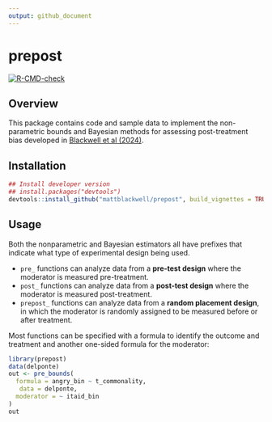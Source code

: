 ```yaml
---
output: github_document
---
```


# prepost


<!-- badges: start -->  [![R-CMD-check](https://github.com/mattblackwell/prepost/workflows/R-CMD-check/badge.svg)](https://github.com/mattblackwell/prepost/actions)
<!-- badges: end -->


## Overview

This package contains code and sample data to implement the non-parametric bounds and Bayesian methods for assessing post-treatment bias developed in [Blackwell et al (2024)](https://arxiv.org/pdf/2306.01211). 


## Installation

```r
## Install developer version
## install.packages("devtools")
devtools::install_github("mattblackwell/prepost", build_vignettes = TRUE)
```


## Usage

Both the nonparametric and Bayesian estimators all have prefixes that indicate what type of experimental design being used.  

- `pre_` functions can analyze data from a **pre-test design** where the moderator is measured pre-treatment. 
- `post_` functions can analyze data from a **post-test design** where the moderator is measured post-treatment.
- `prepost_` functions can analyze data from a **random placement design**, in which the moderator is randomly assigned to be measured before or after treatment.

Most functions can be specified with a formula to identify the outcome and treatment and another one-sided formula for the moderator: 

```r
library(prepost)
data(delponte)
out <- pre_bounds(
  formula = angry_bin ~ t_commonality,
   data = delponte,
  moderator = ~ itaid_bin
)
out
```
